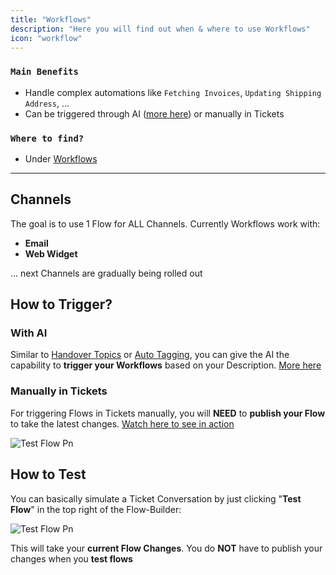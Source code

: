 ```yaml
---
title: "Workflows"
description: "Here you will find out when & where to use Workflows"
icon: "workflow"
---
```


### `Main Benefits`

- Handle complex automations like `Fetching Invoices`, `Updating Shipping Address`, ...
- Can be triggered through AI ([more here](/ai/using-workflows)) or manually in Tickets

### `Where to find?`

- Under [Workflows](https://armin.cx/app/_/workflows)

---

## Channels

The goal is to use 1 Flow for ALL Channels. Currently Workflows work with:

- **Email**
- **Web Widget**

... next Channels are gradually being rolled out

## How to Trigger?

### With AI

Similar to [Handover Topics](/ai/handover-topics) or [Auto Tagging](/ai/auto-tagging), you can give the AI the capability to **trigger your Workflows** based on your Description. [More here](/ai/using-workflows)

### Manually in Tickets

For triggering Flows in Tickets manually, you will **NEED** to **publish your Flow** to take the latest changes. [Watch here to see in action](https://www.loom.com/share/6490937468c5403b9fb45a95d782813b?sid=237bb22b-bfca-42fa-a022-1be686a72dc5)

![Test Flow Pn](/images/test_flow.png)

## How to Test

You can basically simulate a Ticket Conversation by just clicking "**Test Flow**" in the top right of the Flow-Builder:

![Test Flow Pn](/images/test_flow.png)

This will take your **current Flow Changes**. You do **NOT** have to publish your changes when you **test flows**